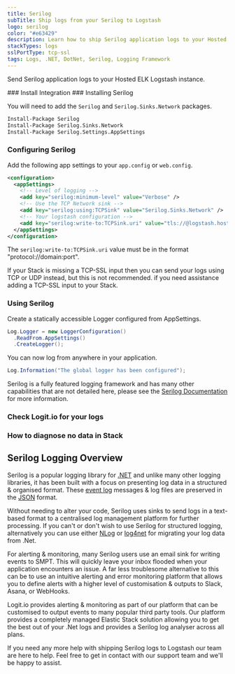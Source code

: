 ```yaml
---
title: Serilog
subTitle: Ship logs from your Serilog to Logstash
logo: serilog
color: "#e63429"
description: Learn how to ship Serilog application logs to your Hosted ELK Logstash instance using our configuration examples.
stackTypes: logs
sslPortType: tcp-ssl
tags: Logs, .NET, DotNet, Serilog, Logging Framework
---
```


Send Serilog application logs to your Hosted ELK Logstash instance.

<Steps>
  ### Install Integration
  <InstallIntegration/>
### Installing Serilog

You will need to add the `Serilog` and `Serilog.Sinks.Network` packages. 

```ps copy
Install-Package Serilog
Install-Package Serilog.Sinks.Network
Install-Package Serilog.Settings.AppSettings
```

### Configuring Serilog

Add the following app settings to your `app.config` or `web.config`.

```xml copy showLineNumbers /@logstash.host/ /@logstash.sslPort/
<configuration>
  <appSettings>
    <!-- Level of logging -->
    <add key="serilog:minimum-level" value="Verbose" />
    <!-- Use the TCP Network sink -->
    <add key="serilog:using:TCPSink" value="Serilog.Sinks.Network" />
    <!-- Your logstash configuration -->
    <add key="serilog:write-to:TCPSink.uri" value="tls://@logstash.host:@logstash.sslPort" />            
  </appSettings>
</configuration>
```

The `serilog:write-to:TCPSink.uri` value must be in the format "protocol://domain:port".

<Callout type="warning">
  If your Stack is missing a TCP-SSL input then you can send your logs using TCP or UDP instead, but this is not recommended.
  <IntercomButton text="Talk to support" /> if you need assistance adding a TCP-SSL input to your Stack.
</Callout>

### Using Serilog

Create a statically accessible Logger configured from AppSettings.
        
```c# copy showLineNumbers
Log.Logger = new LoggerConfiguration()
  .ReadFrom.AppSettings()
  .CreateLogger();
```

You can now log from anywhere in your application.

```c# copy
Log.Information("The global logger has been configured");
```

Serilog is a fully featured logging framework and has many other capabilities that are not detailed here, 
please see the [Serilog Documentation](https://github.com/serilog/serilog/wiki/Getting-Started#setup) for more information.

### Check Logit.io for your logs

<LaunchStack utmMedium="logs" utmCampaign="serilog" source="serilog" />

### How to diagnose no data in Stack

<DiagnoseNoData />

</Steps>

## Serilog Logging Overview

Serilog is a popular logging library for [.NET](/integrations/log-management/languages-and-libraries/dotnet) and unlike many other logging libraries, 
it has been built with a focus on presenting log data in a structured & organised format. 
These [event log](https://logit.io/solutions/analysis/event-log-analyser/) messages & log 
files are preserved in the [JSON](/integrations/log-management/data-types/json) format.

Without needing to alter your code, Serilog uses sinks to send logs in a text-based format to a 
centralised log management platform for further processing. If you can't or don't wish 
to use Serilog for structured logging, alternatively you can use 
either [NLog](/integrations/log-management/languages-and-libraries/nlog) or [log4net](/integrations/log-management/languages-and-libraries/log4net) for migrating your log data from .Net.

For alerting & monitoring, many Serilog users use an email sink for writing 
events to SMPT. This will quickly leave your inbox flooded when your application 
encounters an issue. A far less troublesome alternative to this can be to use an 
intuitive alerting and error monitoring platform that allows you to define alerts 
with a higher level of customisation & outputs to Slack, Asana, or WebHooks.

Logit.io provides alerting & monitoring as part of our platform that can be 
customised to output events to many popular third party tools. Our platform 
provides a completely managed Elastic Stack solution allowing you to get the 
best out of your .Net logs and provides a Serilog log analyser across all plans.

If you need any more help with shipping Serilog logs to Logstash our 
team are here to help. Feel free to get in contact with our support 
team <IntercomButton text="via live chat" /> and we'll be happy to assist.